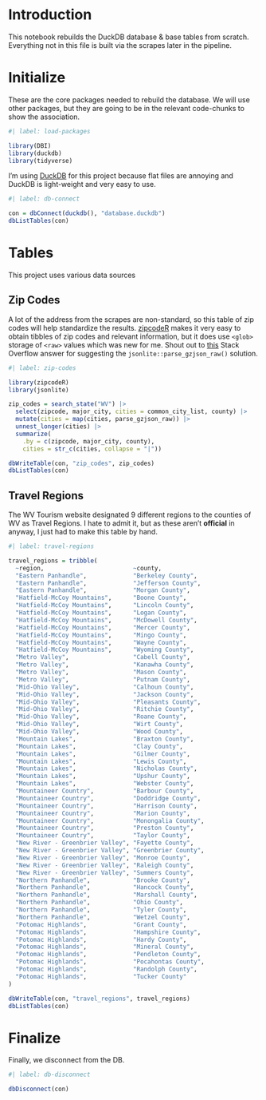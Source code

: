 # Introduction

This notebook rebuilds the DuckDB database & base tables from scratch. Everything not in this file is built via the scrapes later in the pipeline.

# Initialize

These are the core packages needed to rebuild the database. We will use other packages, but they are going to be in the relevant code-chunks to show the association.

```r
#| label: load-packages

library(DBI)
library(duckdb)
library(tidyverse)
```

I'm using [DuckDB](%22https://duckdb.org/%22) for this project because flat files are annoying and DuckDB is light-weight and very easy to use.

```r
#| label: db-connect

con = dbConnect(duckdb(), "database.duckdb")
dbListTables(con)
```

# Tables

This project uses various data sources

## Zip Codes

A lot of the address from the scrapes are non-standard, so this table of zip codes will help standardize the results. [zipcodeR]() makes it very easy to obtain tibbles of zip codes and relevant information, but it does use `<glob>` storage of `<raw>` values which was new for me. Shout out to [this](https://stackoverflow.com/a/77285606/26439015) Stack Overflow answer for suggesting the `jsonlite::parse_gzjson_raw()` solution.

```r
#| label: zip-codes

library(zipcodeR)
library(jsonlite)

zip_codes = search_state("WV") |> 
  select(zipcode, major_city, cities = common_city_list, county) |>
  mutate(cities = map(cities, parse_gzjson_raw)) |> 
  unnest_longer(cities) |> 
  summarize(
    .by = c(zipcode, major_city, county), 
    cities = str_c(cities, collapse = "|"))

dbWriteTable(con, "zip_codes", zip_codes)
dbListTables(con)
```

## Travel Regions

The WV Tourism website designated 9 different regions to the counties of WV as Travel Regions. I hate to admit it, but as these aren't **official** in anyway, I just had to make this table by hand.

```r
#| label: travel-regions

travel_regions = tribble(
  ~region,                         ~county,
  "Eastern Panhandle",             "Berkeley County",
  "Eastern Panhandle",             "Jefferson County",
  "Eastern Panhandle",             "Morgan County",
  "Hatfield-McCoy Mountains",      "Boone County",
  "Hatfield-McCoy Mountains",      "Lincoln County",
  "Hatfield-McCoy Mountains",      "Logan County",
  "Hatfield-McCoy Mountains",      "McDowell County",
  "Hatfield-McCoy Mountains",      "Mercer County",
  "Hatfield-McCoy Mountains",      "Mingo County",
  "Hatfield-McCoy Mountains",      "Wayne County",
  "Hatfield-McCoy Mountains",      "Wyoming County",
  "Metro Valley",                  "Cabell County",
  "Metro Valley",                  "Kanawha County",
  "Metro Valley",                  "Mason County",
  "Metro Valley",                  "Putnam County",
  "Mid-Ohio Valley",               "Calhoun County",
  "Mid-Ohio Valley",               "Jackson County",
  "Mid-Ohio Valley",               "Pleasants County",
  "Mid-Ohio Valley",               "Ritchie County",
  "Mid-Ohio Valley",               "Roane County",
  "Mid-Ohio Valley",               "Wirt County",
  "Mid-Ohio Valley",               "Wood County",
  "Mountain Lakes",                "Braxton County",
  "Mountain Lakes",                "Clay County",
  "Mountain Lakes",                "Gilmer County",
  "Mountain Lakes",                "Lewis County",
  "Mountain Lakes",                "Nicholas County",
  "Mountain Lakes",                "Upshur County",
  "Mountain Lakes",                "Webster County",
  "Mountaineer Country",           "Barbour County",
  "Mountaineer Country",           "Doddridge County",
  "Mountaineer Country",           "Harrison County",
  "Mountaineer Country",           "Marion County",
  "Mountaineer Country",           "Monongalia County",
  "Mountaineer Country",           "Preston County",
  "Mountaineer Country",           "Taylor County",
  "New River - Greenbrier Valley", "Fayette County",
  "New River - Greenbrier Valley", "Greenbrier County",
  "New River - Greenbrier Valley", "Monroe County",
  "New River - Greenbrier Valley", "Raleigh County",
  "New River - Greenbrier Valley", "Summers County",
  "Northern Panhandle",            "Brooke County",
  "Northern Panhandle",            "Hancock County",
  "Northern Panhandle",            "Marshall County",
  "Northern Panhandle",            "Ohio County",
  "Northern Panhandle",            "Tyler County",
  "Northern Panhandle",            "Wetzel County",
  "Potomac Highlands",             "Grant County",
  "Potomac Highlands",             "Hampshire County",
  "Potomac Highlands",             "Hardy County",
  "Potomac Highlands",             "Mineral County",
  "Potomac Highlands",             "Pendleton County",
  "Potomac Highlands",             "Pocahontas County",
  "Potomac Highlands",             "Randolph County",
  "Potomac Highlands",             "Tucker County"
)

dbWriteTable(con, "travel_regions", travel_regions)
dbListTables(con)
```

# Finalize
Finally, we disconnect from the DB.

```r
#| label: db-disconnect

dbDisconnect(con)
```
